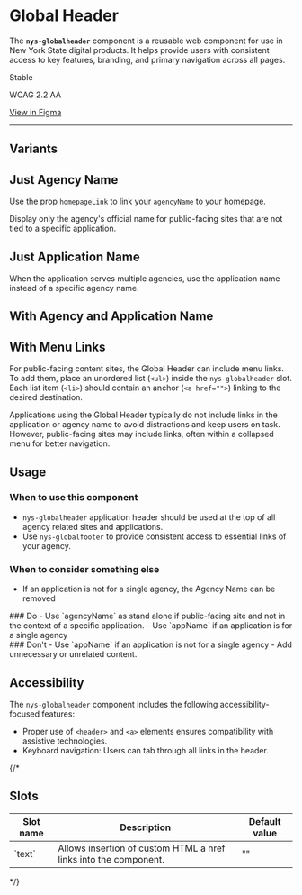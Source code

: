 
<Meta of={NysGlobalHeaderStories} title="Components/GlobalHeader/Documentation" />

# Global Header

The **`nys-globalheader`** component is a reusable web component for use in New York State digital products. It helps provide users with consistent access to key features, branding, and primary navigation across all pages.

<p className="pill pill--stable">Stable</p>

<p className="pill pill--wcag">WCAG 2.2 AA</p>

<p className="pill pill--uikit"><a target="_blank" href="https://www.figma.com/design/U2QpuSUXRTxbgG64Fzi9bu?node-id=3981-11924">View in Figma</a></p>

***

<Canvas of={NysGlobalHeaderStories.Basic} />

<Controls />

## Variants
## Just Agency Name
Use the prop `homepageLink` to link your `agencyName` to your homepage.

<div style={{ display: 'flex', gap: '10px', verticalAlign: 'middle', alignItems: 'center'}}>  <nys-icon name="info" size="xl" style={{margin: '20px 0' }}></nys-icon> Display only the agency's official name for public-facing sites that are not tied to a specific application.</div>

<Canvas of={NysGlobalHeaderStories.OnlyAgencyName} />

## Just Application Name

<div style={{ display: 'flex', gap: '10px', verticalAlign: 'middle', alignItems: 'center'}}>  <nys-icon name="info" size="xl" style={{margin: '20px 0' }}></nys-icon> When the application serves multiple agencies, use the application name instead of a specific agency name.</div>

<Canvas of={NysGlobalHeaderStories.OnlyAppName} />

## With Agency and Application Name
<Canvas of={NysGlobalHeaderStories.WithBothNames} />

## With Menu Links
For public-facing content sites, the Global Header can include menu links. To add them, place an unordered list (`<ul>`) inside the `nys-globalheader` slot. Each list item (`<li>`) should contain an anchor (`<a href="">`) linking to the desired destination.

<div style={{ display: 'flex', gap: '10px', verticalAlign: 'middle'}}>  <nys-icon name="info" size="xl" style={{margin: '20px 0' }}></nys-icon>
  Applications using the Global Header typically do not include links in the application or agency name to avoid distractions and keep users on task. However, public-facing sites may include links, often within a collapsed menu for better navigation.
</div>

<Canvas of={NysGlobalHeaderStories.WithLinks} />

## Usage

### When to use this component
  - `nys-globalheader` application header should be used at the top of all agency related sites and applications.
  - Use `nys-globalfooter` to provide consistent access to essential links of your agency.

### When to consider something else
  - If an application is not for a single agency, the Agency Name can be removed

<div className="nys-grid-row nys-grid-gap-lg">
  <div className="nys-mobile-lg:nys-grid-col">
    <div className="usage-card usage-card--do">
      ### <nys-icon name="check_circle" color="--var(nys-color-success)" /> Do
      - Use `agencyName` as stand alone if public-facing site and not in the context of a specific application.
      - Use `appName` if an application is for a single agency
    </div>
  </div>
  <div className="nys-mobile-lg:nys-grid-col">
    <div className="usage-card usage-card--dont">
      ### <nys-icon name="error" color="--var(nys-color-warning)" /> Don't
      - Use `appName` if an application is not for a single agency
      - Add unnecessary or unrelated content.
    </div>
  </div>
</div>


## Accessibility

The `nys-globalheader` component includes the following accessibility-focused features:

- Proper use of `<header>` and `<a>` elements ensures compatibility with assistive technologies.
- Keyboard navigation: Users can tab through all links in the header.

{/*
## Slots
<table>
    <thead>
    <tr>
        <th>Slot name</th>
        <th>Description</th>
        <th>Default value</th>
    </tr>
    </thead>
    <tbody>
    <tr>
        <td>`text`</td>
        <td>Allows insertion of custom HTML a href links into the component.</td>
        <td>""</td>
    </tr>
    </tbody>
</table>
*/}
